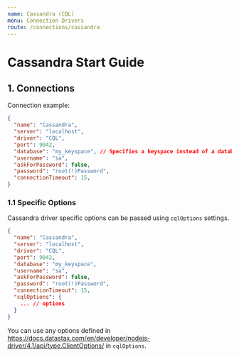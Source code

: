 ```yaml
---
name: Cassandra (CQL)
menu: Connection Drivers
route: /connections/cassandra
---
```


# Cassandra Start Guide

## 1. Connections

Connection example:
```json
{
  "name": "Cassandra",
  "server": "localhost",
  "driver": "CQL",
  "port": 9042,
  "database": "my_keyspace", // Specifies a keyspace instead of a database. This field can be omitted.
  "username": "sa",
  "askForPassword": false,
  "password": "root(!)Password",
  "connectionTimeout": 15,
}
```

### 1.1 Specific Options

Cassandra driver specific options can be passed using `cqlOptions` settings.

```json
{
  "name": "Cassandra",
  "server": "localhost",
  "driver": "CQL",
  "port": 9042,
  "database": "my_keyspace",
  "username": "sa",
  "askForPassword": false,
  "password": "root(!)Password",
  "connectionTimeout": 15,
  "cqlOptions": {
    ... // options
  }
}
```

You can use any options defined in https://docs.datastax.com/en/developer/nodejs-driver/4.1/api/type.ClientOptions/ in `cqlOptions`.
